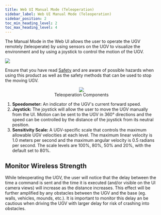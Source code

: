 ---
title: Web UI Manual Mode (Teleoperation)
sidebar_label: Web UI Manual Mode (Teleoperation)
sidebar_position: 2
toc_min_heading_level: 2
toc_max_heading_level: 4
---

The Manual Mode in the Web UI allows the user to operate the UGV
remotely (teleoperate) by using sensors on the UGV to visualize the
environment and by using a joystick to control the motion of the UGV. 

![](/img/outdoornav_images/teleop_danger.png)

Ensure that you have read [Safety](../safety.mdx) and are
aware of possible hazards when using this product as well as the safety
methods that can be used to stop the moving UGV.

<center>
  <figure>
    <img src="/img/outdoornav_images/ui_teleop_components-0_8_0.png" />
    <figcaption>Teleoperation Components</figcaption>
  </figure>
</center>

1.  **Speedometer:** An indicator of the UGV's current forward speed.
2.  **Joystick:** The joystick will allow the user to move the UGV
    manually from the UI. Motion can be sent to the UGV in 360°
    directions and the speed can be controlled by the distance of the
    joystick from its neutral position.
3.  **Sensitivity Scale:** A UGV-specific scale that controls the
    maximum allowable UGV velocities at each level. The maximum linear
    velocity is 1.0 meters per second and the maximum angular velocity
    is 0.5 radians per second. The scale levels are 100%, 80%, 50% and
    20%, with the default set to 80%.

## Monitor Wireless Strength

While teleoperating the UGV, the user will notice that the delay between
the time a command is sent and the time it is executed (and/or visible
on the UI camera views) will increase as the distance increases. This
effect will be further amplified by any obstacles between the UGV and
the base (eg. walls, vehicles, mounds, etc.). It is important to monitor
this delay an be cautious when driving the UGV with larger delay for
risk of crashing into obstacles.
